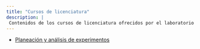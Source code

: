 ```yaml
---
title: "Cursos de licenciatura"
description: |
 Contenidos de los cursos de licenciatura ofrecidos por el laboratorio
---
```


- [Planeación y análisis de experimentos](https://gerardommc.github.io/Preparacion-analisis-experimentos/)